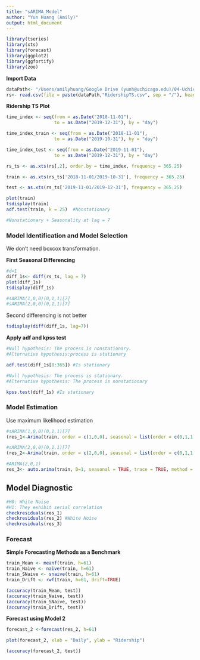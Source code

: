 ```yaml
---
title: "sARIMA_Model"
author: "Yun Huang (Amily)"
output: html_document
---
```

```r
library(tseries)
library(xts)
library(forecast)
library(ggplot2)
library(ggfortify)
library(zoo)
```

**Import Data**<br>
```r
dataPath<- "/Users/amilyhuang/Google Drive (yunh@uchicago.edu)/04-Uchicago/03-Fall_20/02-Time_Series/03-Final Project"
rs<- read.csv(file = paste(dataPath,"RidershipTS.csv", sep = "/"), header = TRUE )
```

**Ridership TS Plot**<br>
```r
time_index <- seq(from = as.Date("2018-11-01"), 
                  to = as.Date("2019-12-31"), by = "day")

time_index_train <- seq(from = as.Date("2018-11-01"), 
                  to = as.Date("2019-10-31"), by = "day")

time_index_test <- seq(from = as.Date("2019-11-01"), 
                  to = as.Date("2019-12-31"), by = "day")

rs_ts <- as.xts(rs[,2], order.by = time_index, frequency = 365.25)

train <- as.xts(rs_ts['2018-11-01/2019-10-31'], frequency = 365.25)

test <- as.xts(rs_ts['2019-11-01/2019-12-31'], frequency = 365.25)

```

```r
plot(train)
tsdisplay(train) 
adf.test(train, k = 25)  #Nonstationary 

#Nonstationary + Seasonality at lag = 7
```

### Model Identification and Model Selection<br>

We don't need boxcox transformation.<br>

**First Seasonal Differencing**<br>
```r
#d=1
diff_1s<- diff(rs_ts, lag = 7)
plot(diff_1s)
tsdisplay(diff_1s)

#sARIMA(1,0,0)(0,1,1)[7]
#sARIMA(2,0,0)(0,1,1)[7]
```

Second differencing is not better
```r
tsdisplay(diff(diff_1s, lag=7))
```

**Apply adf and kpss test**<br>
```r
#Null hypothesis: The process is nonstationary. 
#Alternative hypothesis:process is stationary

adf.test(diff_1s[8:365]) #Is stationary
```


```r
#Null hypothesis: The process is stationary. 
#Alternative hypothesis: The process is nonstationary

kpss.test(diff_1s) #Is stationary

```

### Model Estimation<br>

Use maximum likelihood estimation<br>
```r
#sARIMA(1,0,0)(0,1,1)[7]
(res_1<-Arima(train, order = c(1,0,0), seasonal = list(order = c(0,1,1), period=7), method="ML"))

#sARIMA(2,0,0)(0,1,1)[7]
(res_2<-Arima(train, order = c(2,0,0), seasonal = list(order = c(0,1,1), period=7), method="ML"))

#ARIMA(2,0,1)
res_3<- auto.arima(train, D=1, seasonal = TRUE, trace = TRUE, method = "ML")
```

## Model Diagnostic<br>

```r
#H0: White Noise
#H1: They exhibit serial correlation
checkresiduals(res_1) 
checkresiduals(res_2) #White Noise
checkresiduals(res_3)
```


### Forecast<br>

**Simple Forecasting Methods as a Benchmark**<br>
```r
train_Mean <- meanf(train, h=61)
train_Naive <- naive(train, h=61)
train_SNaive <- snaive(train, h=61)
train_Drift <- rwf(train, h=61, drift=TRUE)
```

```r
(accuracy(train_Mean, test))
(accuracy(train_Naive, test))
(accuracy(train_SNaive, test))
(accuracy(train_Drift, test))
```

**Forecast using Model 2**<br>
```r
forecast_2 <-forecast(res_2, h=61)
```

```r
plot(forecast_2, xlab = "Daily", ylab = "Ridership")
```


```r
(accuracy(forecast_2, test))
```

